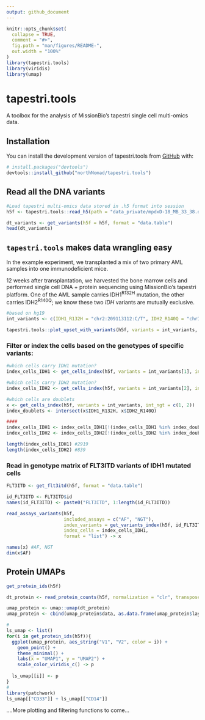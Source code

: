 ```yaml
---
output: github_document
---
```


<!-- README.md is generated from README.Rmd. Please edit that file -->

```r
knitr::opts_chunk$set(
  collapse = TRUE,
  comment = "#>",
  fig.path = "man/figures/README-",
  out.width = "100%"
)
library(tapestri.tools)
library(viridis)
library(umap)
```

# tapestri.tools

<!-- badges: start -->

<!-- badges: end -->

A toolbox for the analysis of MissionBio's tapestri single cell multi-omics data.

## Installation

You can install the development version of tapestri.tools from [GitHub](https://github.com/) with:

``` r
# install.packages("devtools")
devtools::install_github("northNomad/tapestri.tools")
```

## Read all the DNA variants

```r
#Load tapestri multi-omics data stored in .h5 format into session
h5f <- tapestri.tools::read_h5(path = "data_private/mpdxD-18_MB_33_38.dna+protein.h5")

dt_variants <- get_variants(h5f = h5f, format = "data.table")
head(dt_variants)
```

## `tapestri.tools` makes data wrangling easy

In the example experiment, we transplanted a mix of two primary AML samples into one immunodeficient mice.

12 weeks after transplantation, we harvested the bone marrow cells and performed single cell DNA + protein sequencing using MissionBio's tapestri platform. One of the AML sample carries IDH1^R132H^ mutation, the other carries IDH2^R140Q^; we know these two *IDH* variants are mutually exclusive.

```r
#based on hg19
int_variants <- c(IDH1_R132H = "chr2:209113112:C/T", IDH2_R140Q = "chr15:90631934:C/T")

tapestri.tools::plot_upset_with_variants(h5f, variants = int_variants, unknown = "unknown_to_ref")
```


### Filter or index the cells based on the genotypes of specific variants:

```r
#which cells carry IDH1 mutation? 
index_cells_IDH1 <- get_cells_index(h5f, variants = int_variants[1], int_ngt = c(1, 2)) 

#which cells carry IDH2 mutation?
index_cells_IDH2 <- get_cells_index(h5f, variants = int_variants[2], int_ngt = c(1, 2))

#which cells are doublets 
x <- get_cells_index(h5f, variants = int_variants, int_ngt = c(1, 2)) 
index_doublets <- intersect(x$IDH1_R132H, x$IDH2_R140Q)

####
index_cells_IDH1 <- index_cells_IDH1[!(index_cells_IDH1 %in% index_doublets)]
index_cells_IDH2 <- index_cells_IDH2[!(index_cells_IDH2 %in% index_doublets)]

length(index_cells_IDH1) #2919
length(index_cells_IDH2) #839
```


### Read in genotype matrix of FLT3ITD variants of IDH1 mutated cells
```r
FLT3ITD <- get_flt3itd(h5f, format = "data.table")
```


```r
id_FLT3ITD <- FLT3ITD$id
names(id_FLT3ITD) <- paste0("FLT3ITD", 1:length(id_FLT3ITD))

read_assays_variants(h5f, 
                     included_assays = c("AF", "NGT"),
                     index_variants = get_variants_index(h5f, id_FLT3ITD),
                     index_cells = index_cells_IDH1,  
                     format = "list") -> x

names(x) #AF, NGT
dim(x$AF)
```


## Protein UMAPs
```r
get_protein_ids(h5f)
```

```r
dt_protein <- read_protein_counts(h5f, normalization = "clr", transpose = TRUE) %>% as.data.frame() 

umap_protein <- umap::umap(dt_protein)
umap_protein <- cbind(umap_protein$data, as.data.frame(umap_protein$layout))

#
ls_umap <- list()
for(i in get_protein_ids(h5f)){
  ggplot(umap_protein, aes_string("V1", "V2", color = i)) + 
    geom_point() + 
    theme_minimal() + 
    labs(x = "UMAP1", y = "UMAP2") +
    scale_color_viridis_c() -> p
  
  ls_umap[[i]] <- p
}
#
library(patchwork)
ls_umap[["CD33"]] + ls_umap[["CD14"]]
```
....More plotting and filtering functions to come...
